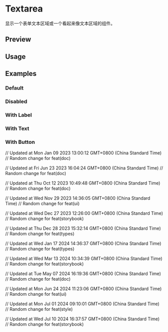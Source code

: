 

<Meta of={TextAreaStories} />

# Textarea

显示一个表单文本区域或一个看起来像文本区域的组件。

## Preview

<Canvas of={TextAreaStories.Default} />

<Controls />

## Usage



<Source code={importCode} language='ts' dark />
<Source code={usageCode} language='tsx' dark />

## Examples

### Default

<Canvas of={TextAreaStories.Default} />

### Disabled

<Canvas of={TextAreaStories.Disabled} />

### With Label

<Canvas of={TextAreaStories.WithLabel} />

### With Text

<Canvas of={TextAreaStories.WithText} />

### With Button

<Canvas of={TextAreaStories.WithButton} />

// Updated at Mon Jan 09 2023 13:00:12 GMT+0800 (China Standard Time)
// Random change for feat(doc)

// Updated at Fri Jun 23 2023 16:04:24 GMT+0800 (China Standard Time)
// Random change for feat(doc)

// Updated at Thu Oct 12 2023 10:49:48 GMT+0800 (China Standard Time)
// Random change for feat(doc)

// Updated at Wed Nov 29 2023 14:36:05 GMT+0800 (China Standard Time)
// Random change for feat(ui)

// Updated at Wed Dec 27 2023 12:26:00 GMT+0800 (China Standard Time)
// Random change for feat(storybook)

// Updated at Thu Dec 28 2023 15:32:14 GMT+0800 (China Standard Time)
// Random change for feat(types)

// Updated at Wed Jan 17 2024 14:36:37 GMT+0800 (China Standard Time)
// Random change for feat(types)

// Updated at Wed Mar 13 2024 10:34:39 GMT+0800 (China Standard Time)
// Random change for feat(storybook)

// Updated at Tue May 07 2024 16:19:36 GMT+0800 (China Standard Time)
// Random change for feat(doc)

// Updated at Mon Jun 24 2024 11:23:06 GMT+0800 (China Standard Time)
// Random change for feat(ui)

// Updated at Mon Jul 01 2024 09:10:01 GMT+0800 (China Standard Time)
// Random change for feat(style)

// Updated at Wed Jul 10 2024 16:37:57 GMT+0800 (China Standard Time)
// Random change for feat(storybook)

